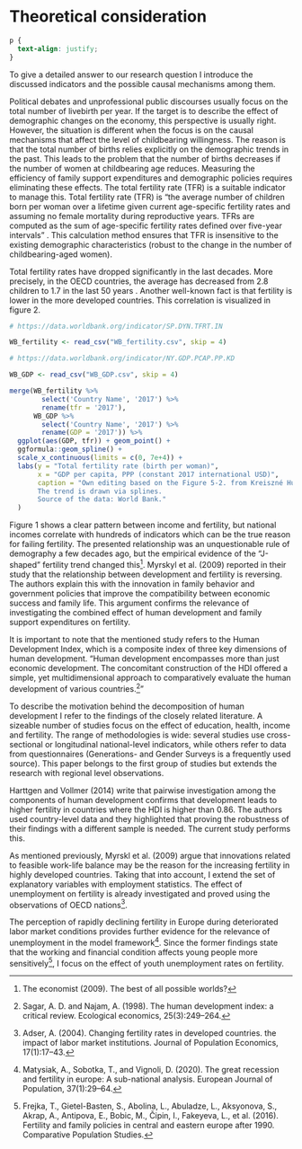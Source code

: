 # Theoretical consideration {#Chapter-2}

```css
p {
  text-align: justify;
}
```

To give a detailed answer to our research question I introduce the discussed indicators and the possible causal mechanisms among them.

Political debates and unprofessional public discourses usually focus on the total number of livebirth per year. If the target is to describe the effect of demographic changes on the economy, this perspective is usually right. However, the situation is different when the focus is on the causal mechanisms that affect the level of childbearing willingness. The reason is that the total number of births relies explicitly on the demographic trends in the past. This leads to the problem that the number of births decreases if the number of women at childbearing age reduces. Measuring the efficiency of family support expenditures and demographic policies requires eliminating these effects. The total fertility rate (TFR) is a suitable indicator to manage this. Total fertility rate (TFR) is “the average number of children born per woman over a lifetime given current age-specific fertility rates and assuming no female mortality during reproductive years. TFRs are computed as the sum of age-specific fertility rates defined over five-year intervals” \cite{oecdfertility}. This calculation method ensures that TFR is insensitive to the existing demographic characteristics (robust to the change in the number of childbearing-aged women).

Total fertility rates have dropped significantly in the last decades. More precisely, in the OECD countries, the average has decreased from 2.8 children to 1.7 in the last 50 years \cite{oecdglance}. Another well-known fact is that fertility is lower in the more developed countries. This correlation is visualized in figure 2.


```r
# https://data.worldbank.org/indicator/SP.DYN.TFRT.IN

WB_fertility <- read_csv("WB_fertility.csv", skip = 4)

# https://data.worldbank.org/indicator/NY.GDP.PCAP.PP.KD

WB_GDP <- read_csv("WB_GDP.csv", skip = 4)

merge(WB_fertility %>% 
        select('Country Name', '2017') %>% 
        rename(tfr = '2017'),
      WB_GDP %>% 
        select('Country Name', '2017') %>% 
        rename(GDP = '2017')) %>% 
  ggplot(aes(GDP, tfr)) + geom_point() +
  ggformula::geom_spline() +
  scale_x_continuous(limits = c(0, 7e+4)) +
  labs(y = "Total fertility rate (birth per woman)", 
       x = "GDP per capita, PPP (constant 2017 international USD)",
       caption = "Own editing based on the Figure 5-2. from Kreiszné Hudák (2019).
       The trend is drawn via splines.
       Source of the data: World Bank."
  )

```

Figure 1 shows a clear pattern between income and fertility, but national incomes correlate with hundreds of indicators which can be the true reason for failing fertility. The presented relationship was an unquestionable rule of demography a few decades ago, but the empirical evidence of the “J-shaped” fertility trend changed this^[The economist (2009). The best of all possible worlds?]. Myrskyl et al. (2009) reported in their study that the relationship between development and fertility is reversing. The authors explain this with the innovation in family behavior and government policies that improve the compatibility between economic success and family life. This argument confirms the relevance of investigating the combined effect of human development and family support expenditures on fertility.

It is important to note that the mentioned study refers to the Human Development Index, which is a composite index of three key dimensions of human development. "Human development encompasses more than just economic development. The concomitant construction of the HDI offered a simple, yet multidimensional approach to comparatively evaluate the human development of various countries.^[Sagar, A. D. and Najam, A. (1998). The human development index: a critical review. Ecological economics, 25(3):249–264.]"

To describe the motivation behind the decomposition of human development I refer to the findings of the closely related literature. A sizeable number of studies focus on the effect of education, health, income and fertility. The range of methodologies is wide: several studies use cross-sectional or longitudinal national-level indicators, while others refer to data from questionnaires (Generations- and Gender Surveys is a frequently used source). This paper belongs to the first group of studies but extends the research with regional level observations.

Harttgen and Vollmer (2014) write that pairwise investigation among the components of human development confirms that development leads to higher fertility in countries where the HDI is higher than 0.86. The authors used country-level data and they highlighted that proving the robustness of their findings with a different sample is needed. The current study performs this.

As mentioned previously, Myrskl et al. (2009) argue that innovations related to feasible work-life balance may be the reason for the increasing fertility in highly developed countries. Taking that into account, I extend the set of explanatory variables with employment statistics. The effect of unemployment on fertility is already investigated and proved using the observations of OECD nations^[Adser, A. (2004). Changing fertility rates in developed countries. the impact of labor market institutions. Journal of Population Economics, 17(1):17–43.].

The perception of rapidly declining fertility in Europe during deteriorated labor market conditions provides further evidence for the relevance of unemployment in the model framework^[Matysiak, A., Sobotka, T., and Vignoli, D. (2020). The great recession and fertility in europe: A sub-national analysis. European Journal of Population, 37(1):29–64.]. Since the former findings state that the working and financial condition affects young people more sensitively^[Frejka, T., Gietel-Basten, S., Abolina, L., Abuladze, L., Aksyonova, S., Akrap, A., Antipova, E., Bobic, M., Čipin, I., Fakeyeva, L., et al. (2016). Fertility and family policies in central and
eastern europe after 1990. Comparative Population Studies.], I focus on the effect of youth unemployment rates on fertility.


